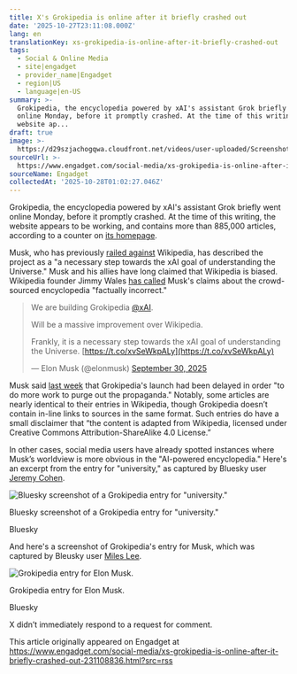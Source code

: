 ```yaml
---
title: X's Grokipedia is online after it briefly crashed out
date: '2025-10-27T23:11:08.000Z'
lang: en
translationKey: xs-grokipedia-is-online-after-it-briefly-crashed-out
tags:
  - Social & Online Media
  - site|engadget
  - provider_name|Engadget
  - region|US
  - language|en-US
summary: >-
  Grokipedia, the encyclopedia powered by xAI's assistant Grok briefly went
  online Monday, before it promptly crashed. At the time of this writing, the
  website ap...
draft: true
image: >-
  https://d29szjachogqwa.cloudfront.net/videos/user-uploaded/Screenshot_2025-10-27_at_15.25.20.png
sourceUrl: >-
  https://www.engadget.com/social-media/xs-grokipedia-is-online-after-it-briefly-crashed-out-231108836.html?src=rss
sourceName: Engadget
collectedAt: '2025-10-28T01:02:27.046Z'
---
```

Grokipedia, the encyclopedia powered by xAI's assistant Grok briefly went online Monday, before it promptly crashed. At the time of this writing, the website appears to be working, and contains more than 885,000 articles, according to a counter on [its homepage](https://grokipedia.com/).   

Musk, who has previously [railed against](https://www.newyorker.com/news/the-lede/elon-musk-also-has-a-problem-with-wikipedia) Wikipedia, has described the project as a "a necessary step towards the xAI goal of understanding the Universe." Musk and his allies have long claimed that Wikipedia is biased. Wikipedia founder Jimmy Wales [has called](https://www.sciencefocus.com/news/wikipedia-founder-responds-to-elon-musk-wokepedia) Musk's claims about the crowd-sourced encyclopedia "factually incorrect." 

> We are building Grokipedia [@xAI](https://twitter.com/xai?ref_src=twsrc%5Etfw).  
>   
> Will be a massive improvement over Wikipedia.  
>   
> Frankly, it is a necessary step towards the xAI goal of understanding the Universe. [https://t.co/xvSeWkpALy](https://t.co/xvSeWkpALy)
> 
> — Elon Musk (@elonmusk) [September 30, 2025](https://twitter.com/elonmusk/status/1972992095859433671?ref_src=twsrc%5Etfw)

Musk said [last week](https://x.com/elonmusk/status/1980340232194257090) that Grokipedia's launch had been delayed in order "to do more work to purge out the propaganda." Notably, some articles are nearly identical to their entries in Wikipedia, though Grokipedia doesn’t contain in-line links to sources in the same format. Such entries do have a small disclaimer that “the content is adapted from Wikipedia, licensed under Creative Commons Attribution-ShareAlike 4.0 License.”

In other cases, social media users have already spotted instances where Musk’s worldview is more obvious in the "AI-powered encyclopedia." Here's an excerpt from the entry for "university," as captured by Bluesky user [Jeremy Cohen](https://bsky.app/profile/jeremyfcohen.bsky.social/post/3m47dlennhs26). 

![Bluesky screenshot of a Grokipedia entry for "university."](https://d29szjachogqwa.cloudfront.net/videos/user-uploaded/Screenshot_2025-10-27_at_15.25.20.png)

Bluesky screenshot of a Grokipedia entry for "university."

Bluesky

And here's a screenshot of Grokipedia's entry for Musk, which was captured by Bleusky user [Miles Lee](https://bsky.app/profile/milesklee.bsky.social/post/3m47dv3uh4c25). 

![Grokipedia entry for Elon Musk.](https://d29szjachogqwa.cloudfront.net/videos/user-uploaded/Screenshot_2025-10-27_at_15.23.15.png)

Grokipedia entry for Elon Musk.

Bluesky

X didn’t immediately respond to a request for comment.

  

This article originally appeared on Engadget at https://www.engadget.com/social-media/xs-grokipedia-is-online-after-it-briefly-crashed-out-231108836.html?src=rss
